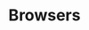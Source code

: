 ---
title: 'Browsers'
description: 'A deep dive into web browsers and their evolution.'
icon: 'browser'
---